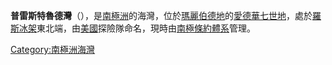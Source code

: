 {{coord|78|18|S|156|0|W|scale:2000000|display=title}}

'''普雷斯特魯德灣'''（{{lang-en|Prestrud Inlet}}），是[[南極洲|南極洲]]的海灣，位於[[瑪麗伯德地|瑪麗伯德地]]的[[愛德華七世地|愛德華七世地]]，處於[[羅斯冰架|羅斯冰架]]東北端，由[[美國|美國]]探險隊命名，現時由[[南極條約體系|南極條約體系]]管理。

{{Antarctica-geo-stub}}
[[Category:南極洲海灣|Category:南極洲海灣]]